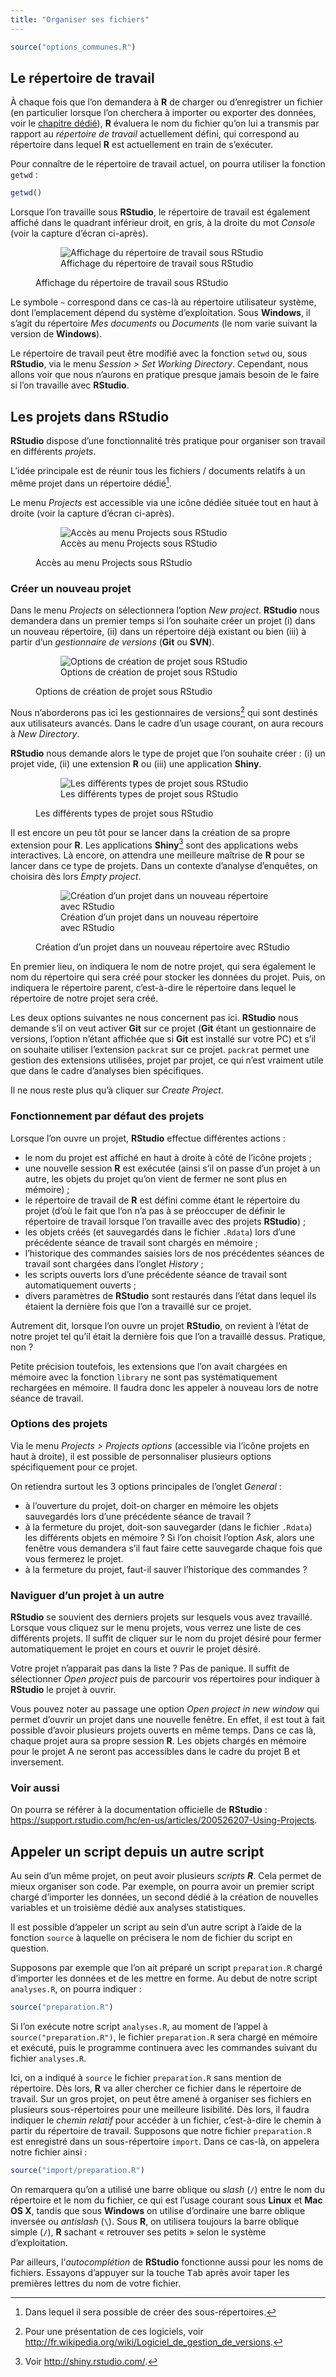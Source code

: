 ```yaml
---
title: "Organiser ses fichiers"
---
```


```r
source("options_communes.R")
```

## Le répertoire de travail

À chaque fois que l'on demandera à **R** de charger ou d'enregistrer un fichier
(en particulier lorsque l'on cherchera à importer ou exporter des données,
voir le [chapitre dédié](pem_import_export.html)),
**R** évaluera le nom du fichier qu'on lui a transmis par rapport au 
<dfn>répertoire de travail</dfn> actuellement défini, 
qui correspond au répertoire dans
lequel **R** est actuellement en train de s'exécuter.

Pour connaître de le répertoire de travail actuel, on pourra utiliser la fonction
`getwd`{data-pkg="base"} :

```r
getwd()
```

Lorsque l'on travaille sous **RStudio**, le répertoire de travail est également affiché
dans le quadrant inférieur droit, en gris, à la droite du mot *Console* (voir la 
capture d'écran ci-après).

<figure>
![Affichage du répertoire de travail sous RStudio](images/capture_RStudio_workingdir.png)
<figcaption>Affichage du répertoire de travail sous RStudio</figcaption>
</figure>

Le symbole `~` correspond dans ce cas-là au répertoire utilisateur système, 
dont l'emplacement dépend du système d'exploitation. Sous **Windows**,
il s'agit du répertoire *Mes documents* ou *Documents* (le nom varie suivant
la version de **Windows**).

Le répertoire de travail peut être modifié avec la fonction 
`setwd`{data-pkg="base" data-rdoc="getwd"} ou, sous **RStudio**,
via le menu *Session > Set Working Directory*. Cependant, nous allons voir que
nous n'aurons en pratique presque jamais besoin de le faire si l'on travaille avec
**RStudio**.

## Les projets dans RStudio

**RStudio** dispose d'une fonctionnalité très pratique pour organiser son travail en
différents <dfn date-inedx="projet, RStudio">projets</dfn>.

L'idée principale est de réunir tous les fichiers / documents relatifs à un même projet
dans un répertoire dédié^[Dans lequel il sera possible de créer des sous-répertoires.].

Le menu *Projects* est accessible via une icône dédiée située tout en haut à droite
(voir la capture d'écran ci-après).

<figure>
![Accès au menu Projects sous RStudio](images/capture_RStudio_icone_projet.png)
<figcaption>Accès au menu Projects sous RStudio</figcaption>
</figure>

### Créer un nouveau projet

Dans le menu *Projects* on sélectionnera l'option *New project*.
**RStudio** nous demandera dans un premier temps si l'on souhaite
créer un projet (i) dans un nouveau répertoire, (ii) dans un répertoire
déjà existant ou bien (iii) à partir d'un <dfn>gestionnaire de versions</dfn> (**Git** ou **SVN**).

<figure>
![Options de création de projet sous RStudio](images/capture_RStudio_nouveau_projet.png)
<figcaption>Options de création de projet sous RStudio</figcaption>
</figure>

Nous n'aborderons pas ici les gestionnaires de versions^[Pour une présentation de ces logiciels,
voir <http://fr.wikipedia.org/wiki/Logiciel_de_gestion_de_versions>.] qui sont destinés aux
utilisateurs avancés. Dans le cadre d'un usage courant, on aura recours à *New Directory*.

**RStudio** nous demande alors le type de projet que l'on souhaite créer : (i) un projet 
vide, (ii) une extension **R** ou (iii) une application **Shiny**.

<figure>
![Les différents types de projet sous RStudio](images/capture_RStudio_types_projet.png)
<figcaption>Les différents types de projet sous RStudio</figcaption>
</figure>

Il est encore un peu tôt pour se lancer dans la création de sa propre extension pour **R**.
Les applications **Shiny**^[Voir <http://shiny.rstudio.com/>.] sont des applications webs
interactives. Là encore, on attendra une meilleure maîtrise de **R** pour se lancer dans
ce type de projets. Dans un contexte d'analyse d'enquêtes, on choisira dès lors 
*Empty project*.

<figure>
![Création d'un projet dans un nouveau répertoire avec RStudio](images/capture_RStudio_create_new_project.png)
<figcaption>Création d'un projet dans un nouveau répertoire avec RStudio</figcaption>
</figure>

En premier lieu, on indiquera le nom de notre projet, qui sera également le nom du répertoire
qui sera créé pour stocker les données du projet. Puis, on indiquera le répertoire parent,
c'est-à-dire le répertoire dans lequel le répertoire de notre projet sera créé.

Les deux options suivantes ne nous concernent pas ici. **RStudio** nous demande s'il on
veut activer **Git** sur ce projet (**Git** étant un gestionnaire de versions, l'option n'étant
affichée que si **Git** est installé sur votre PC) et s'il on
souhaite utiliser l'extension `packrat`{.pkg} sur ce projet.
`packrat`{.pkg} permet une gestion des extensions utilisées,
projet par projet, ce qui n'est vraiment utile que dans le cadre d'analyses bien
spécifiques.

Il ne nous reste plus qu'à cliquer sur *Create Project*.

### Fonctionnement par défaut des projets

Lorsque l'on ouvre un projet, **RStudio** effectue différentes actions :

* le nom du projet est affiché en haut à droite à côté de l'icône projets ;
* une nouvelle session **R** est exécutée (ainsi s'il on passe d'un projet à
  un autre, les objets du projet qu'on vient de fermer ne sont plus en mémoire) ;
* le répertoire de travail de **R** est défini comme étant le répertoire du projet 
  (d'où le fait que l'on n'a pas à se préoccuper de définir le répertoire de travail
  lorsque l'on travaille avec des projets **RStudio**) ;
* les objets créés (et sauvegardés dans le fichier `.Rdata`) lors d'une précédente 
  séance de travail sont chargés en mémoire ;
* l'historique des commandes saisies lors de nos précédentes séances de travail sont 
  chargées dans l'onglet *History* ;
* les scripts ouverts lors d'une précédente séance de travail sont automatiquement ouverts ;
* divers paramètres de **RStudio** sont restaurés dans l'état dans lequel ils étaient la
  dernière fois que l'on a travaillé sur ce projet.
  
Autrement dit, lorsque l'on ouvre un projet **RStudio**, on revient à l'état de notre 
projet tel qu'il était la dernière fois que l'on a travaillé dessus. Pratique, non ?

Petite précision toutefois, les extensions que l'on avait chargées en mémoire avec
la fonction `library`{data-pkg="base"} ne sont pas systématiquement rechargées
en mémoire. Il faudra donc les appeler à nouveau lors de notre séance de travail.

### Options des projets

Via le menu *Projects > Projects options* (accessible via l'icône projets en haut
à droite), il est possible de personnaliser plusieurs options spécifiquement pour
ce projet.

On retiendra surtout les 3 options principales de l'onglet *General* :

* à l'ouverture du projet, doit-on charger en mémoire les objets sauvegardés 
  lors d'une précédente séance de travail ?
* à la fermeture du projet, doit-son sauvegarder (dans le fichier `.Rdata`)
  les différents objets en mémoire ? Si l'on choisit l'option *Ask*, alors
  une fenêtre vous demandera s'il faut faire cette sauvegarde chaque fois que
  vous fermerez le projet.
* à la fermeture du projet, faut-il sauver l'historique des commandes ?

### Naviguer d'un projet à un autre

**RStudio** se souvient des derniers projets sur lesquels vous avez travaillé.
Lorsque vous cliquez sur le menu projets, vous verrez une liste de ces différents
projets. Il suffit de cliquer sur le nom du projet désiré pour fermer automatiquement
le projet en cours et ouvrir le projet désiré.

Votre projet n'apparait pas dans la liste ? Pas de panique. Il suffit de sélectionner
*Open project* puis de parcourir vos répertoires pour indiquer à **RStudio** le projet
à ouvrir.

Vous pouvez noter au passage une option *Open project in new window* qui permet
d'ouvrir un projet dans une nouvelle fenêtre. En effet, il est tout à fait 
possible d'avoir plusieurs projets ouverts en même temps. Dans ce cas là,
chaque projet aura sa propre session **R**. Les objets chargés en mémoire
pour le projet A ne seront pas accessibles dans le cadre du projet B et
inversement.

### Voir aussi

On pourra se référer à la documentation officielle de **RStudio** :
<https://support.rstudio.com/hc/en-us/articles/200526207-Using-Projects>.

## Appeler un script depuis un autre script

Au sein d'un même projet, on peut avoir plusieurs <dfn data-index="script">scripts **R**</dfn>. 
Cela permet de mieux organiser son code. Par exemple, on pourra avoir un premier script
chargé d'importer les données, un second dédié à la création de nouvelles
variables et un troisième dédié aux analyses statistiques.

Il est possible d'appeler un script au sein d'un autre script à l'aide de la
fonction `source`{data-pkg="base"} à laquelle on précisera le nom de fichier
du script en question.

Supposons par exemple que l'on ait préparé un script `preparation.R` chargé d'importer
les données et de les mettre en forme. Au debut de notre script `analyses.R`, on
pourra indiquer :

```r
source("preparation.R")
```

Si l'on exécute notre script `analyses.R`, au moment de l'appel à `source("preparation.R")`,
le fichier `preparation.R` sera chargé en mémoire et exécuté, puis le programme continuera
avec les commandes suivant du fichier `analyses.R`.

Ici, on a indiqué à `source`{data-pkg="base"} le fichier `preparation.R` sans mention
de répertoire. Dès lors, **R** va aller chercher ce fichier dans le répertoire de travail.
Sur un gros projet, on peut être amené à organiser ses fichiers en plusieurs sous-répertoires
pour une meilleure lisibilité. Dès lors, il faudra indiquer le <dfn>chemin relatif</dfn> pour accéder
à un fichier, c'est-à-dire le chemin à partir du répertoire de travail. Supposons que notre
fichier `preparation.R` est enregistré dans un sous-répertoire `import`. Dans ce cas-là,
on appelera notre fichier ainsi :

```r
source("import/preparation.R")
```

<div class="note">
On remarquera qu'on a utilisé une barre oblique ou *slash* (`/`) entre le nom du répertoire et 
le nom du fichier, ce qui est l'usage courant sous **Linux** et **Mac OS X**, tandis que sous
**Windows** on utilise d'ordinaire une barre oblique inversée ou *antislash* (`\`). Sous **R**,
on utilisera toujours la barre oblique simple (`/`), **R** sachant « retrouver ses
petits » selon le système d'exploitation.

Par ailleurs, l'<dfn>autocomplétion</dfn> de **RStudio** fonctionne aussi pour les noms
de fichiers. Essayons d'appuyer sur la touche <kbd>Tab</kbd> après avoir taper les premières lettres 
du nom de votre fichier.
</div>


